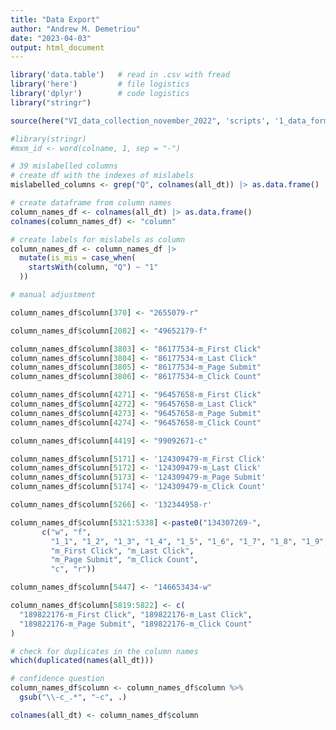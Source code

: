 ```yaml
---
title: "Data Export"
author: "Andrew M. Demetriou"
date: "2023-04-03"
output: html_document
---
```


```r
library('data.table')   # read in .csv with fread
library('here')         # file logistics
library('dplyr')        # code logistics
library("stringr")
```

```r
source(here("VI_data_collection_november_2022", 'scripts', '1_data_format_1.0.R'))
``` 

```r
#library(stringr)
#mxm_id <- word(colname, 1, sep = "-")

# 39 mislabelled columns
# create df with the indexes of mislabels
mislabelled_columns <- grep("Q", colnames(all_dt)) |> as.data.frame()

# create dataframe from column names
column_names_df <- colnames(all_dt) |> as.data.frame()
colnames(column_names_df) <- "column"

# create labels for mislabels as column
column_names_df <- column_names_df |>
  mutate(is_mis = case_when(
    startsWith(column, "Q") ~ "1"
  ))
```

```r
# manual adjustment

column_names_df$column[370] <- "2655079-r"

column_names_df$column[2082] <- "49652179-f"

column_names_df$column[3803] <- "86177534-m_First Click"
column_names_df$column[3804] <- "86177534-m_Last Click"
column_names_df$column[3805] <- "86177534-m_Page Submit"
column_names_df$column[3806] <- "86177534-m_Click Count"

column_names_df$column[4271] <- "96457658-m_First Click"
column_names_df$column[4272] <- "96457658-m_Last Click"
column_names_df$column[4273] <- "96457658-m_Page Submit"
column_names_df$column[4274] <- "96457658-m_Click Count"

column_names_df$column[4419] <- "99092671-c"

column_names_df$column[5171] <- '124309479-m_First Click'
column_names_df$column[5172] <- '124309479-m_Last Click'
column_names_df$column[5173] <- '124309479-m_Page Submit'
column_names_df$column[5174] <- '124309479-m_Click Count'

column_names_df$column[5266] <- '132344958-r'

column_names_df$column[5321:5338] <-paste0("134307269-", 
       c("w", "f", 
         "1_1", "1_2", "1_3", "1_4", "1_5", "1_6", "1_7", "1_8", "1_9", "1_10", 
         "m_First Click", "m_Last Click", 
         "m_Page Submit", "m_Click Count", 
         "c", "r"))

column_names_df$column[5447] <- "146653434-w"

column_names_df$column[5819:5822] <- c(
  "189822176-m_First Click", "189822176-m_Last Click",
  "189822176-m_Page Submit", "189822176-m_Click Count"
)
```

```r
# check for duplicates in the column names
which(duplicated(names(all_dt)))
```

```r
# confidence question
column_names_df$column <- column_names_df$column %>%
  gsub("\\-c_.*", "-c", .)
```

```r
colnames(all_dt) <- column_names_df$column
```

